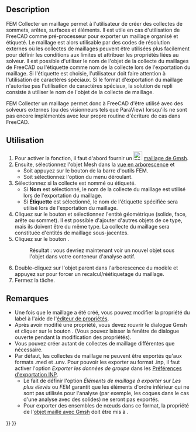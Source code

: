 <languages/>

{{Docnav/fr
|[[FEM_MeshRegion/fr|Mailler plus finement]]
|[[FEM_CreateElementsSet/fr|Effacer des éléments]]
|[[FEM_Workbench/fr|Atelier FEM]]
|IconL=FEM_MeshRegion.svg
|IconR=FEM_CreateElementsSet.svg
|IconC=Workbench_FEM.svg
}}

{{GuiCommand/fr
|Name=FEM MeshGroup
|Name/fr=FEM Collecter un maillage
|MenuLocation=Maillage → Collecter un maillage
|Workbenches=[[FEM_Workbench/fr|FEM]]
|SeeAlso=[[FEM_tutorial/fr|FEM Tutoriel]]
}}

==Description==

FEM Collecter un maillage permet à l'utilisateur de créer des collectes de sommets, arêtes, surfaces et éléments. Il est utile en cas d'utilisation de FreeCAD comme pré-processeur pour exporter un maillage organisé et étiqueté. Le maillage est alors utilisable par des codes de résolution externes où les collectes de maillages peuvent être utilisées plus facilement pour définir les conditions aux limites et attribuer les propriétés liées au solveur. Il est possible d'utiliser le nom de l'objet de la collecte du maillages de FreeCAD ou l'étiquette comme nom de la collecte lors de l'exportation du maillage. Si l'étiquette est choisie, l'utilisateur doit faire attention à l'utilisation de caractères spéciaux. Si le format d'exportation du maillage n'autorise pas l'utilisation de caractères spéciaux, la solution de repli consiste à utiliser le nom de l'objet de la collecte de maillage.

FEM Collecter un maillage permet donc à FreeCAD d'être utilisé avec des solveurs externes (ou des visionneurs tels que ParaView) lorsqu'ils ne sont pas encore implémentés avec leur propre routine d'écriture de cas dans FreeCAD.

<span id="Usage"></span>
==Utilisation==

# Pour activer la fonction, il faut d'abord fournir un [[Image:FEM_MeshGmshFromShape.svg|24px]] [[FEM_MeshGmshFromShape/fr|maillage de Gmsh]].
# Ensuite, sélectionnez l'objet Mesh dans la [[Tree_view/fr|vue en arborescence]] et
#* Soit appuyez sur le bouton {{Button|[[Image:FEM_MeshGroup.svg|24px]] [[FEM_MeshGroup/fr|Collecter un maillage]]}} de la barre d'outils FEM.
#* Soit sélectionnez l'option {{MenuCommand|Maillage → [[Image:FEM_MeshGroup.svg|24px]] Collecter un maillage}} du menu déroulant.
# Sélectionnez si la collecte est nommé ou étiqueté.
#*Si '''Nom''' est sélectionné, le nom de la collecte du maillage est utilisé lors de l'exportation du maillage.
#*Si '''Étiquette''' est sélectionné, le nom de l'étiquette spécifiée sera utilisé lors de l'exportation du maillage.
# Cliquez sur le bouton {{Button|Ajouter}} et sélectionnez l'entité géométrique (solide, face, arête ou sommet). Il est possible d'ajouter d'autres objets de ce type, mais ils doivent être du même type. La collecte du maillage sera constituée d'entités de maillage sous-jacentes.
# Cliquez sur le bouton {{Button|OK}}.
#: Résultat : vous devriez maintenant voir un nouvel objet {{incode|FEMMeshGroup}} sous l'objet {{incode|FEMMeshGMSH}} dans votre conteneur d'analyse actif.
# Double-cliquez sur l'objet parent {{incode|FEMMeshGMSH}} dans l'arborescence du modèle et appuyez sur {{Button|Appliquer}} pour forcer un recalcul/réétiquetage du maillage.
# Fermez la tâche.

<span id="Notes"></span>
==Remarques==

<div class="mw-translate-fuzzy">
* Une fois que le maillage a été créé, vous pouvez modifier la propriété du label à l'aide de l'[[Property_editor/fr|éditeur de propriétés]].
* Après avoir modifié une propriété, vous devez rouvrir le dialogue Gmsh et cliquer sur le bouton {{Button|Appliquer}}. (Vous pouvez laisser la fenêtre de dialogue ouverte pendant la modification des propriétés).
* Vous pouvez créer autant de collectes de maillage différentes que nécessaire.
* Par défaut, les collectes de maillage ne peuvent être exportés qu'aux formats .med et .unv. Pour pouvoir les exporter au format .inp, il faut activer l'option ''Exporter les données de groupe'' dans les [[Import_Export_Preferences/fr#INP|Préférences d'exportation INP]].
** Le fait de définir l'option ''Éléments de maillage à exporter'' sur ''Les plus élevés'' ou ''FEM'' garantit que les éléments d'ordre inférieur qui ne sont pas utilisés pour l'analyse (par exemple, les coques dans le cas d'une analyse avec des solides) ne seront pas exportés.
** Pour exporter des ensembles de nœuds dans ce format, la propriété {{PropertyData|Groups Of Nodes}} de l'[[FEM_MeshGmshFromShape/fr|objet maillé avec Gmsh]] doit être mis à {{true}}.
</div>

{{Docnav/fr
|[[FEM_MeshRegion/fr|Mailler plus finement]]
|[[FEM_CreateElementsSet/fr|Effacer des éléments]]
|[[FEM_Workbench/fr|Atelier FEM]]
|IconL=FEM_MeshRegion.svg
|IconR=FEM_CreateElementsSet.svg
|IconC=Workbench_FEM.svg
}}

{{FEM_Tools_navi{{#translation:}}}}
{{Userdocnavi{{#translation:}}}}